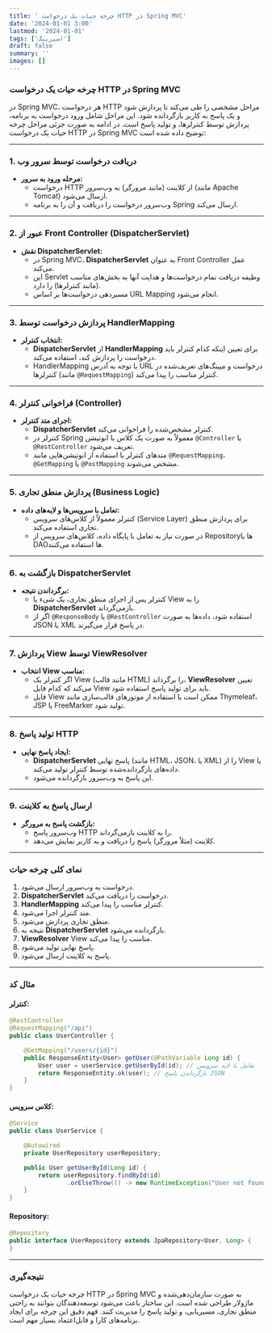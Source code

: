 ```yaml
---
title: ' چرخه حیات یک درخواست HTTP در Spring MVC'
date: '2024-01-01 3:00'
lastmod: '2024-01-01'
tags: ['اسپرینگ']
draft: false
summary: ''
images: []
---
```


### **چرخه حیات یک درخواست HTTP در Spring MVC**

در Spring MVC، هر درخواست HTTP مراحل مشخصی را طی می‌کند تا پردازش شود و یک پاسخ به کاربر بازگردانده شود. این مراحل شامل ورود درخواست به برنامه، پردازش توسط کنترلرها، و تولید پاسخ است. در ادامه به صورت جزئی مراحل چرخه حیات یک درخواست HTTP در Spring MVC توضیح داده شده است:

---

### **1. دریافت درخواست توسط سرور وب**

- **مرحله ورود به سرور:**
  - درخواست HTTP از کلاینت (مانند مرورگر) به وب‌سرور (مانند Apache Tomcat) ارسال می‌شود.
  - وب‌سرور درخواست را دریافت و آن را به برنامه Spring ارسال می‌کند.

---

### **2. عبور از Front Controller (DispatcherServlet)**

- **نقش DispatcherServlet:**
  - در Spring MVC، **DispatcherServlet** به عنوان Front Controller عمل می‌کند.
  - این Servlet وظیفه دریافت تمام درخواست‌ها و هدایت آنها به بخش‌های مناسب (مانند کنترلرها) را دارد.
  - مسیردهی درخواست‌ها بر اساس URL Mapping انجام می‌شود.

---

### **3. پردازش درخواست توسط HandlerMapping**

- **انتخاب کنترلر:**
  - **DispatcherServlet** از **HandlerMapping** برای تعیین اینکه کدام کنترلر باید درخواست را پردازش کند، استفاده می‌کند.
  - HandlerMapping با توجه به آدرس URL درخواست و مپینگ‌های تعریف‌شده در کنترلرها (مانند `@RequestMapping`) کنترلر مناسب را پیدا می‌کند.

---

### **4. فراخوانی کنترلر (Controller)**

- **اجرای متد کنترلر:**
  - **DispatcherServlet** کنترلر مشخص‌شده را فراخوانی می‌کند.
  - کنترلر در Spring معمولاً به صورت یک کلاس با انوتیشن `@Controller` یا `@RestController` تعریف می‌شود.
  - متدهای کنترلر با استفاده از انوتیشن‌هایی مانند `@RequestMapping`، `@GetMapping` یا `@PostMapping` مشخص می‌شوند.

---

### **5. پردازش منطق تجاری (Business Logic)**

- **تعامل با سرویس‌ها و لایه‌های داده:**
  - کنترلر معمولاً از کلاس‌های سرویس (Service Layer) برای پردازش منطق تجاری استفاده می‌کند.
  - در صورت نیاز به تعامل با پایگاه داده، کلاس‌های سرویس از Repositoryها یا DAOها استفاده می‌کنند.

---

### **6. بازگشت به DispatcherServlet**

- **برگرداندن نتیجه:**
  - کنترلر پس از اجرای منطق تجاری، یک شیء یا View را به **DispatcherServlet** بازمی‌گرداند.
  - اگر از `@ResponseBody` یا `@RestController` استفاده شود، داده‌ها به صورت JSON یا XML در پاسخ قرار می‌گیرند.

---

### **7. پردازش View توسط ViewResolver**

- **انتخاب View مناسب:**
  - اگر کنترلر یک View (مانند قالب HTML) را برگرداند، **ViewResolver** تعیین می‌کند که کدام فایل View باید برای تولید پاسخ استفاده شود.
  - فایل View ممکن است با استفاده از موتورهای قالب‌سازی مانند Thymeleaf، JSP یا FreeMarker تولید شود.

---

### **8. تولید پاسخ HTTP**

- **ایجاد پاسخ نهایی:**
  - **DispatcherServlet** پاسخ نهایی (مانند HTML، JSON، یا XML) را از View یا داده‌های بازگردانده‌شده توسط کنترلر تولید می‌کند.
  - این پاسخ به وب‌سرور بازگردانده می‌شود.

---

### **9. ارسال پاسخ به کلاینت**

- **بازگشت پاسخ به مرورگر:**
  - وب‌سرور پاسخ HTTP را به کلاینت بازمی‌گرداند.
  - کلاینت (مثلاً مرورگر) پاسخ را دریافت و به کاربر نمایش می‌دهد.

---

### **نمای کلی چرخه حیات**

1. درخواست به وب‌سرور ارسال می‌شود.
2. **DispatcherServlet** درخواست را دریافت می‌کند.
3. **HandlerMapping** کنترلر مناسب را پیدا می‌کند.
4. متد کنترلر اجرا می‌شود.
5. منطق تجاری پردازش می‌شود.
6. نتیجه به **DispatcherServlet** بازگردانده می‌شود.
7. **ViewResolver** View مناسب را پیدا می‌کند.
8. پاسخ نهایی تولید می‌شود.
9. پاسخ به کلاینت ارسال می‌شود.

---

### **مثال کد**

#### کنترلر:

```java
@RestController
@RequestMapping("/api")
public class UserController {

    @GetMapping("/users/{id}")
    public ResponseEntity<User> getUser(@PathVariable Long id) {
        User user = userService.getUserById(id); // تعامل با لایه سرویس
        return ResponseEntity.ok(user); // بازگرداندن پاسخ JSON
    }
}
```

#### کلاس سرویس:

```java
@Service
public class UserService {

    @Autowired
    private UserRepository userRepository;

    public User getUserById(Long id) {
        return userRepository.findById(id)
                .orElseThrow(() -> new RuntimeException("User not found"));
    }
}
```

#### Repository:

```java
@Repository
public interface UserRepository extends JpaRepository<User, Long> {
}
```

---

### **نتیجه‌گیری**

چرخه حیات یک درخواست HTTP در Spring MVC به صورت سازمان‌دهی‌شده و ماژولار طراحی شده است. این ساختار باعث می‌شود توسعه‌دهندگان بتوانند به راحتی منطق تجاری، مسیریابی، و تولید پاسخ را مدیریت کنند. فهم دقیق این چرخه برای ایجاد برنامه‌های کارا و قابل‌اعتماد بسیار مهم است.
